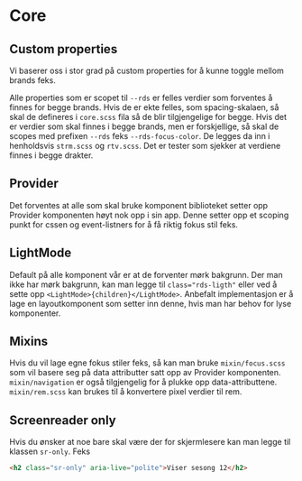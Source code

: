 # Core

## Custom properties

Vi baserer oss i stor grad på custom properties for å kunne toggle mellom brands feks.

Alle properties som er scopet til `--rds` er felles verdier som forventes å finnes for begge brands.
Hvis de er ekte felles, som spacing-skalaen, så skal de defineres i `core.scss` fila så de blir tilgjengelige for begge.
Hvis det er verdier som skal finnes i begge brands, men er forskjellige, så skal de scopes med prefixen `--rds` feks `--rds-focus-color`.
De legges da inn i henholdsvis `strm.scss` og `rtv.scss`. Det er tester som sjekker at verdiene finnes i begge drakter.

## Provider

Det forventes at alle som skal bruke komponent biblioteket setter opp Provider komponenten høyt nok opp i sin app.
Denne setter opp et scoping punkt for cssen og event-listners for å få riktig fokus stil feks.

## LightMode

Default på alle komponent vår er at de forventer mørk bakgrunn. Der man ikke har mørk bakgrunn, kan man legge til `class="rds-ligth"`
eller ved å sette opp `<LightMode>{children}</LightMode>`. Anbefalt implementasjon er å lage en layoutkomponent som setter inn denne,
hvis man har behov for lyse komponenter.

## Mixins

Hvis du vil lage egne fokus stiler feks, så kan man bruke `mixin/focus.scss` som vil basere seg på data attributter satt opp av Provider komponenten.
`mixin/navigation` er også tilgjengelig for å plukke opp data-attributtene. `mixin/rem.scss` kan brukes til å konvertere pixel verdier til rem.

## Screenreader only

Hvis du ønsker at noe bare skal være der for skjermlesere kan man legge til klassen `sr-only`.
Feks

```html
<h2 class="sr-only" aria-live="polite">Viser sesong 12</h2>
```